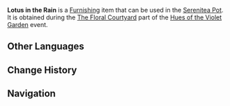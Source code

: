 {{Furnishing Infobox
|id             = 373844
|image          = Item Lotus in the Rain.png
|category       = Main Flower
|rarity         = 3
|description    = An elegant main flower of Liyue. It is often used as a symbol for a person of high moral character. Its graceful posture is incredibly beautiful in the rain.
|event          = Hues of the Violet Garden
|source1        = [[Hues of the Violet Garden/The Floral Courtyard|The Floral Courtyard]] event
}}
'''Lotus in the Rain''' is a [[Furnishing]] item that can be used in the [[Serenitea Pot]]. It is obtained during the [[Hues of the Violet Garden/The Floral Courtyard|The Floral Courtyard]] part of the [[Hues of the Violet Garden]] event.

==Other Languages==
{{Other Languages
|default_hidden = 1
|en      = Lotus in the Rain
|zhs     = 溪客问雨
|zhs_rm  = Xī Kè Wèn Yǔ
|zht     = 溪客問雨
|zht_rm  = Xī Kè Wèn Yǔ
|ja      = 睡蓮好雨
|ja_rm   = Suiren Kou'u
|ko      = 비를 묻는 연꽃
|ko_rm   = Bireul Munneun Yeonkkot
|es      = Nobleza de la lluvia
|fr      = Lotus sous la pluie
|ru      = Лотос под дождём
|th      = ดอกบัวถามฝน
|th_rm   = 
|vi      = Hoa Sen Trong Mưa
|de      = Regenadel
|id      = Teratai Penyambut Hujan
|pt      = Lótus na Chuva
}}

==Change History==
{{Change History|2.6}}

==Navigation==
{{Furnishing Navbox/Subsystems|curio}}